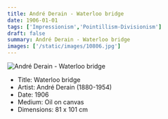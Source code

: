 ```yaml
---
title: André Derain - Waterloo bridge
date: 1906-01-01
tags: ['Impressionism','Pointillism-Divisionism']
draft: false
summary: André Derain - Waterloo bridge
images: ['/static/images/10806.jpg']
---
```


![André Derain - Waterloo bridge](/static/images/10806.jpg)

* Title: Waterloo bridge
* Artist: André Derain (1880-1954)
* Date: 1906
* Medium: Oil on canvas
* Dimensions: 81 x 101 cm



